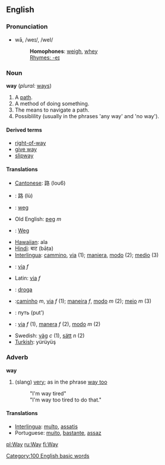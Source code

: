==English==

===Pronunciation===
*wā, /weɪ/, /weI/
*:'''Homophones''': [[weigh]], [[whey]]
*:[[Rhymes:English:-eɪ|Rhymes: -eɪ]]

===Noun===
'''way''' (''plural:'' [[ways]])
#A [[path]].
#A method of doing something.
#The means to navigate a path.
#Possiblility (usually in the phrases 'any way' and 'no way').

====Derived terms====
*[[right-of-way]]
*[[give way]]
*[[slipway]]

====Translations====
*[[Cantonese]]: 路 (lou6)
*{{zh}}: 路 (lù)
*{{nl}}: [[weg]]
*Old English: [[ƿeg]] ''m''
*{{de}}: [[Weg]]
*[[Hawaiian]]: ala
*[[Hindi]]: बाट (bāṭa)
*[[Interlingua]]: [[cammino]], [[via]] (1); [[maniera]], [[modo]] (2); [[medio]] (3)
*{{it}}: [[via]]  ''f''
*Latin: [[via]] ''f''
*{{pl}}: [[droga]]
*{{pt}}:[[caminho]] ''m'', [[via]] ''f'' (1); [[maneira]] ''f'', [[modo]] ''m'' (2); [[meio]] ''m'' (3)
*{{ru}}:  путь (put')
*{{es}}: [[via]] ''f'' (1), [[manera]] ''f'' (2), [[modo]] ''m'' (2)
*Swedish: [[väg]] ''c'' (1),  [[sätt]] ''n'' (2)
*[[Turkish]]: yürüyüş

===Adverb===
'''way'''
# (slang) [[very]]; as in the phrase [[way too]]
#:"I'm way tired"
#:"I'm way too tired to do that."

====Translations====
*[[Interlingua]]: [[multo]], [[assatis]]
*Portuguese: [[muito]], [[bastante]], [[assaz]]

[[Category:100 English basic words]]

[[pl:Way]]
[[ru:Way]]
[[fi:Way]]
